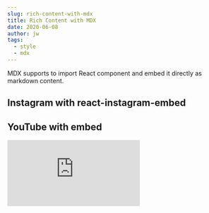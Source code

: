```yaml
---
slug: rich-content-with-mdx
title: Rich Content with MDX
date: 2020-06-08
author: jw
tags:
  - style
  - mdx
---
```

MDX supports to import React component and embed it directly as markdown content.

## Instagram with react-instagram-embed

<p>
    <InstagramEmbed
        clientAccessToken='<998730790983166>|<5baaa5bc924b50637c74bd5e315a2aeb>'
        url='https://instagr.am/p/Ytlfl/'
        maxWidth={375}
        hideCaption={false}
        containerTagName='div'
        injectScript
        protocol=''
    />
</p>

## YouTube with embed

<div class="video-container"><iframe class="youtube-embed" src="https://www.youtube.com/embed/8WEDJVhTiIg" frameBorder="0" allow="accelerometer; autoplay; clipboard-write; encrypted-media; gyroscope; picture-in-picture" allowFullScreen /></div>

## Instagram with iframe and embed url


<iframe class='instagram-post' src="https://www.instagram.com/p/BHisJLwAEeU/embed/captioned/" width="100%" frameBorder='1' />

## YouTube with react-youtube

<p>
  <YouTube videoId={"2g811Eo7K8U"} containerClassName={"youtube-container"} />
</p>

## Twitter with react-twitter-embed

<p>
  <TwitterTweetEmbed tweetId={"933354946111705097"} />
</p>
